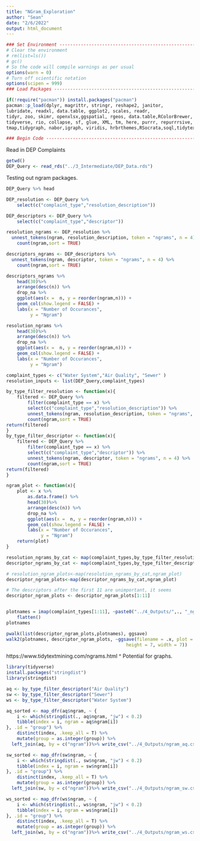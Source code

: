 ```yaml
---
title: "NGram_Exploration"
author: "Sean"
date: "2/6/2022"
output: html_document
---
```


```r
### Set Environment ------------------------------------------------------------
# Clear the environment
# rm(list=ls())
# gc()
# So the code will compile warnings as per usual
options(warn = 0)
# Turn off scientific notation
options(scipen = 999)
### Load Packages --------------------------------------------------------------

if(!require("pacman")) install.packages("pacman")
pacman::p_load(dplyr, magrittr, stringr, reshape2, janitor,
lubridate, readxl, data.table, ggplot2, scales, readr,
tidyr, zoo, skimr, openxlsx,ggspatial, rgeos, data.table,RColorBrewer,
tidyverse, rio, collapse, sf, glue, XML, tm, here, purrr, repurrrsive,
tmap,tidygraph, nabor,igraph, viridis, hrbrthemes,RSocrata,soql,tidytext)

### Begin Code -----------------------------------------------------------------
```
Read in DEP Complaints
```r
getwd()
DEP_Query <- read_rds("../3_Intermediate/DEP_Data.rds")
```

Testing out ngram packages.
```r

DEP_Query %>% head

DEP_resolution <- DEP_Query %>% 
    select(c("complaint_type","resolution_description"))

DEP_descriptors <- DEP_Query %>% 
    select(c("complaint_type","descriptor"))

resolution_ngrams <- DEP_resolution %>%
  unnest_tokens(ngram, resolution_description, token = "ngrams", n = 4) %>% 
    count(ngram,sort = TRUE)

descriptors_ngrams <- DEP_descriptors %>%
  unnest_tokens(ngram, descriptor, token = "ngrams", n = 4) %>% 
    count(ngram,sort = TRUE)
```
```r

descriptors_ngrams %>%
    head(30)%>%
    arrange(desc(n)) %>% 
    drop_na %>% 
    ggplot(aes(x =  n, y = reorder(ngram,n))) +
    geom_col(show.legend = FALSE) +
    labs(x = "Number of Occurances",
         y = "Ngram")

resolution_ngrams %>%
    head(30)%>%
    arrange(desc(n)) %>% 
    drop_na %>% 
    ggplot(aes(x =  n, y = reorder(ngram,n))) +
    geom_col(show.legend = FALSE) +
    labs(x = "Number of Occurances",
         y = "Ngram")
```
```r
complaint_types <- c("Water System","Air Quality", "Sewer" )
resolution_inputs <- list(DEP_Query,complaint_types)

by_type_filter_resolution <- function(x){
    filtered <- DEP_Query %>% 
        filter(complaint_type == x) %>% 
        select(c("complaint_type","resolution_description")) %>% 
        unnest_tokens(ngram, resolution_description, token = "ngrams", n = 4) %>% 
        count(ngram,sort = TRUE)
return(filtered)
}
by_type_filter_descriptor <- function(x){
    filtered <- DEP_Query %>% 
        filter(complaint_type == x) %>% 
        select(c("complaint_type","descriptor")) %>% 
        unnest_tokens(ngram, descriptor, token = "ngrams", n = 4) %>% 
        count(ngram,sort = TRUE)
return(filtered)
}

ngram_plot <- function(x){
    plot <- x %>%
        as.data.frame() %>% 
        head(30)%>%
        arrange(desc(n)) %>% 
        drop_na %>% 
        ggplot(aes(x =  n, y = reorder(ngram,n))) +
        geom_col(show.legend = FALSE) +
        labs(x = "Number of Occurances",
             y = "Ngram")
    return(plot)
}

resolution_ngrams_by_cat <- map(complaint_types,by_type_filter_resolution)
descriptor_ngrams_by_cat <- map(complaint_types,by_type_filter_descriptor)

# resolution_ngram_plots<-map(resolution_ngrams_by_cat,ngram_plot)
descriptor_ngram_plots<-map(descriptor_ngrams_by_cat,ngram_plot)

# The descriptors after the first 11 are unimportant, it seems
descriptor_ngram_plots <- descriptor_ngram_plots[1:11]


plotnames = imap(complaint_types[1:11], ~paste0("../4_Outputs/",., "_ngrams.png")) %>%
    flatten()
plotnames

pwalk(list(descriptor_ngram_plots,plotnames), ggsave)
walk2(plotnames, descriptor_ngram_plots, ~ggsave(filename = .x, plot = .y, 
                                             height = 7, width = 7))
```
https://www.tidytextmining.com/ngrams.html
^ Potential for graphs.
```r
library(tidyverse)
install.packages("stringdist")
library(stringdist)

aq <- by_type_filter_descriptor("Air Quality")
sw <- by_type_filter_descriptor("Sewer") 
ws <- by_type_filter_descriptor("Water System") 

aq_sorted <- map_dfr(aq$ngram, ~ {
    i <- which(stringdist(., aq$ngram, "jw") < 0.2)
    tibble(index = i, ngram = aq$ngram[i])
}, .id = "group") %>%
    distinct(index, .keep_all = T) %>% 
    mutate(group = as.integer(group)) %>% 
  left_join(aq, by = c("ngram"))%>% write_csv("../4_Outputs/ngram_aq.csv")

sw_sorted <- map_dfr(sw$ngram, ~ {
    i <- which(stringdist(., sw$ngram, "jw") < 0.2)
    tibble(index = i, ngram = sw$ngram[i])
}, .id = "group") %>%
    distinct(index, .keep_all = T) %>% 
    mutate(group = as.integer(group)) %>% 
  left_join(sw, by = c("ngram"))%>% write_csv("../4_Outputs/ngram_sw.csv")

ws_sorted <- map_dfr(ws$ngram, ~ {
    i <- which(stringdist(., ws$ngram, "jw") < 0.2)
    tibble(index = i, ngram = ws$ngram[i])
}, .id = "group") %>%
    distinct(index, .keep_all = T) %>% 
    mutate(group = as.integer(group)) %>% 
  left_join(ws, by = c("ngram"))%>% write_csv("../4_Outputs/ngram_ws.csv")

```


